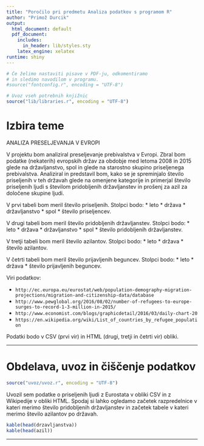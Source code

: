 ```yaml
---
title: "Poročilo pri predmetu Analiza podatkov s programom R"
author: "Primož Durcik"
output:
  html_document: default
  pdf_document:
    includes:
      in_header: lib/styles.sty
    latex_engine: xelatex
runtime: shiny
---
```


```r
# Če želimo nastaviti pisave v PDF-ju, odkomentiramo
# in sledimo navodilom v programu.
#source("fontconfig.r", encoding = "UTF-8")

# Uvoz vseh potrebnih knjižnic
source("lib/libraries.r", encoding = "UTF-8")
```

# Izbira teme

ANALIZA PRESELJEVANJA V EVROPI

V projektu bom analiziral preseljevanje prebivalstva v Evropi. Zbral bom podatke (nekaterih) evropskih držav za obdobje med letoma 2008 in 2015 glede na državljanstvo, spol in glede na starostno skupino priseljenega prebivalstva. Analiziral in predstavil bom, kako se je spreminjalo število priseljenih v teh državah glede na omenjene kategorije in primerjal število priseljenih ljudi s številom pridobljenih državljanstev in prošenj za azil za določene skupine ljudi.

V prvi tabeli bom meril število priseljenih. Stolpci bodo:
* leto
* država
* državljanstvo
* spol
* število priseljencev.

V drugi tabeli bom meril število pridobljenih državljanstev. Stolpci bodo:
* leto
* država
* državljanstvo
* spol
* število pridobljenih državljanstev.

V tretji tabeli bom meril število azilantov. Stolpci bodo:
* leto
* država
* število azilantov.

V četrti tabeli bom meril število prijavljenih beguncev. Stolpci bodo:
* leto
* država
* število prijavljenih beguncev.

Viri podatkov:

* `http://ec.europa.eu/eurostat/web/population-demography-migration-projections/migration-and-citizenship-data/database`
* `http://www.pewglobal.org/2016/08/02/number-of-refugees-to-europe-surges-to-record-1-3-million-in-2015/`
* `http://www.economist.com/blogs/graphicdetail/2016/03/daily-chart-20`
* `https://en.wikipedia.org/wiki/List_of_countries_by_refugee_population`

Podatki bodo v CSV (prvi vir) in HTML (drugi, tretji in četrti vir) obliki.

***

# Obdelava, uvoz in čiščenje podatkov

```r
source("uvoz/uvoz.r", encoding = "UTF-8")
```

Uvozil sem podatke o priseljenih ljudi z Eurostata v obliki CSV in z Wikipedije v obliki HTML. Spodaj si lahko ogledamo začetek razpredelnice v kateri merimo število pridobljenih državljanstev in začetek tabele v kateri merimo število azilantov po državah.

```r
kable(head(drzavljanstva))
kable(head(azil))
```

***